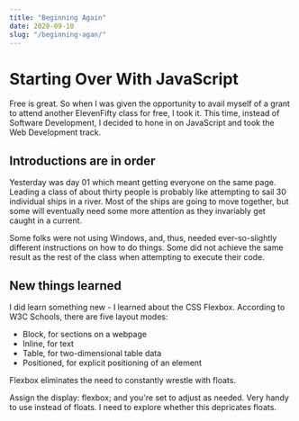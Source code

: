 ```yaml
---
title: "Beginning Again"
date: 2020-09-10
slug: "/beginning-agan/"
---
```


# Starting Over With JavaScript

Free is great. So when I was given the opportunity to avail myself of a grant to attend another ElevenFifty class for free, I took it. This time, instead of Software Development, I decided to hone in on JavaScript and took the Web Development track.

## Introductions are in order
Yesterday was day 01 which meant getting everyone on the same page. Leading a class of about thirty people is probably like attempting to sail 30 individual ships in a river. Most of the ships are going to move together, but some will eventually need some more attention as they invariably get caught in a current.

Some folks were not using Windows, and, thus, needed ever-so-slightly different instructions on how to do things. Some did not achieve the same result as the rest of the class when attempting to execute their code.

## New things learned
I did learn something new - I learned about the CSS Flexbox.
According to W3C Schools, there are five layout modes:
- Block, for sections on a webpage
- Inline, for text
- Table, for two-dimensional table data
- Positioned, for explicit positioning of an element

Flexbox eliminates the need to constantly wrestle with floats.

Assign the display: flexbox; and you're set to adjust as needed. Very handy to use instead of floats. I need to explore whether this depricates floats.

